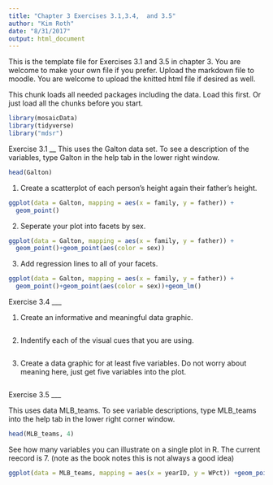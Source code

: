 ```yaml
---
title: "Chapter 3 Exercises 3.1,3.4,  and 3.5"
author: "Kim Roth"
date: "8/31/2017"
output: html_document
---
```


This is the template file for Exercises 3.1 and 3.5 in chapter 3. You are welcome to make your own file if you prefer. Upload the markdown file to moodle. You are welcome to upload the knitted html file if desired as well.

This chunk loads all needed packages including the data. Load this first. Or just load all the chunks before you start.
```r
library(mosaicData)
library(tidyverse)
library("mdsr")
```

Exercise 3.1 
__
This uses the Galton data set. To see a description of the variables, type Galton in the help tab in the lower right window.
```r
head(Galton)
```

1. Create a scatterplot of each person's height again their father's height.
```r
ggplot(data = Galton, mapping = aes(x = family, y = father)) + 
  geom_point()
```
2. Seperate your plot into facets by sex.
```r
ggplot(data = Galton, mapping = aes(x = family, y = father)) + 
  geom_point()+geom_point(aes(color = sex))
```
3. Add regression lines to all of your facets.
```r
ggplot(data = Galton, mapping = aes(x = family, y = father)) + 
  geom_point()+geom_point(aes(color = sex))+geom_lm()
```

Exercise 3.4
___

1. Create an informative and meaningful data graphic.
```r

```

2. Indentify each of the visual cues that you are using. 
```r

```
3. Create a data graphic for at least five variables. Do not worry about meaning here, just get five variables into the plot.
```r

```

Exercise 3.5
___

This uses data MLB_teams. To see variable descriptions, type MLB_teams into the help tab in the lower right corner window.
```r
head(MLB_teams, 4)
```

See how many variables you can illustrate on a single plot in R. The current reecord is 7.  (note as the book notes this is not always a good idea)
```r
ggplot(data = MLB_teams, mapping = aes(x = yearID, y = WPct)) +geom_point()+geom_point(aes(color = attendance))
                                                                                  
```

